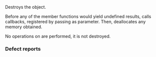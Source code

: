 {{cpp/io/ios_base/title|~ios_base}}
{{cpp/io/ios_base/navbar}}
{{ddcl |
virtual ~ios_base();
}}

Destroys the {{tt|ios_base}} object. 

Before any of the member functions would yield undefined results, calls callbacks, registered by {{ltf|cpp/io/ios_base/register_callback}} passing {{ltt|cpp/io/ios_base/event | erase_event}} as parameter. Then, deallocates any memory obtained.

No operations on {{tt|rdbuf}} are performed, it is not destroyed.

===Defect reports===
{{dr list begin}}
{{dr list item|wg=lwg|dr=3434|std=C++98|before=the destructor was not required to reclaim memory for {{tt|iarray}} and {{tt|parray}}|after=required}}
{{dr list end}}

{{langlinks|de|es|fr|it|ja|pt|ru|zh}}